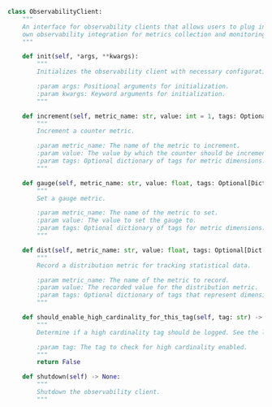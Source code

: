 
```python
class ObservabilityClient:
    """
    An interface for observability clients that allows users to plug in their
    own observability integration for metrics collection and monitoring.
    """

    def init(self, *args, **kwargs):
        """
        Initializes the observability client with necessary configuration.

        :param args: Positional arguments for initialization.
        :param kwargs: Keyword arguments for initialization.
        """

    def increment(self, metric_name: str, value: int = 1, tags: Optional[Dict[str, Any]] = None) -> None:
        """
        Increment a counter metric.

        :param metric_name: The name of the metric to increment.
        :param value: The value by which the counter should be incremented (default is 1).
        :param tags: Optional dictionary of tags for metric dimensions.
        """

    def gauge(self, metric_name: str, value: float, tags: Optional[Dict[str, Any]] = None) -> None:
        """
        Set a gauge metric.

        :param metric_name: The name of the metric to set.
        :param value: The value to set the gauge to.
        :param tags: Optional dictionary of tags for metric dimensions.
        """

    def dist(self, metric_name: str, value: float, tags: Optional[Dict[str, Any]] = None) -> None:
        """
        Record a distribution metric for tracking statistical data.

        :param metric_name: The name of the metric to record.
        :param value: The recorded value for the distribution metric.
        :param tags: Optional dictionary of tags that represent dimensions to associate with the metric.
        """

    def should_enable_high_cardinality_for_this_tag(self, tag: str) -> bool:
        """
        Determine if a high cardinality tag should be logged. See the list of high cardinality tags https://docs.statsig.com/sdk_monitoring/

        :param tag: The tag to check for high cardinality enabled.
        """
        return False

    def shutdown(self) -> None:
        """
        Shutdown the observability client.
        """
```